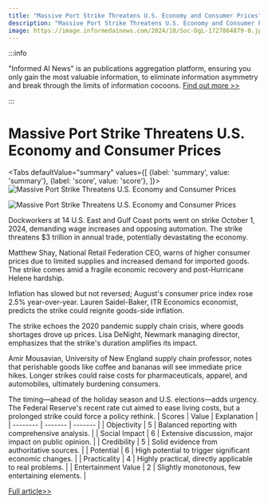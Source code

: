 ```yaml
---
title: "Massive Port Strike Threatens U.S. Economy and Consumer Prices"
description: "Massive Port Strike Threatens U.S. Economy and Consumer Prices"
image: https://image.informedainews.com/2024/10/Soc-DgL-1727864879-0.jpg
---
```



:::info

"Informed AI News" is an publications aggregation platform, ensuring you only gain the most valuable information, to eliminate information asymmetry and break through the limits of information cocoons.  [Find out more >>](/)

:::

# Massive Port Strike Threatens U.S. Economy and Consumer Prices


<Tabs
	defaultValue="summary"
	values={[
	{label: 'summary', value: 'summary'},
	{label: 'score', value: 'score'},
]}>
<TabItem value="summary">
<img
  src="https://image.informedainews.com/2024/10/Soc-DgL-1727864879-0.jpg"
  alt="Massive Port Strike Threatens U.S. Economy and Consumer Prices"
/>

<img
  src="https://image.informedainews.com/2024/10/Soc-L4Y-1727864879-1.jpg"
  alt="Massive Port Strike Threatens U.S. Economy and Consumer Prices"
/>



Dockworkers at 14 U.S. East and Gulf Coast ports went on strike October 1, 2024, demanding wage increases and opposing automation. The strike threatens $3 trillion in annual trade, potentially devastating the economy.

Matthew Shay, National Retail Federation CEO, warns of higher consumer prices due to limited supplies and increased demand for imported goods. The strike comes amid a fragile economic recovery and post-Hurricane Helene hardship.

Inflation has slowed but not reversed; August's consumer price index rose 2.5% year-over-year. Lauren Saidel-Baker, ITR Economics economist, predicts the strike could reignite goods-side inflation.

The strike echoes the 2020 pandemic supply chain crisis, where goods shortages drove up prices. Lisa DeNight, Newmark managing director, emphasizes that the strike's duration amplifies its impact.

Amir Mousavian, University of New England supply chain professor, notes that perishable goods like coffee and bananas will see immediate price hikes. Longer strikes could raise costs for pharmaceuticals, apparel, and automobiles, ultimately burdening consumers.

The timing—ahead of the holiday season and U.S. elections—adds urgency. The Federal Reserve's recent rate cut aimed to ease living costs, but a prolonged strike could force a policy rethink.
</TabItem>
<TabItem value="score">
	| Scores     | Value   | Explanation |
	| -------- | ------- | ------- |
	| Objectivity  | 5    | Balanced reporting with comprehensive analysis.    |
	| Social Impact | 6     | Extensive discussion, major impact on public opinion.    |
	| Credibility    | 5    | Solid evidence from authoritative sources.    |
	| Potential    | 6    | High potential to trigger significant economic changes.    |
	| Practicality    | 4    | Highly practical, directly applicable to real problems.    |
	| Entertainment Value    | 2    | Slightly monotonous, few entertaining elements.    |
</TabItem>
</Tabs>

[Full article>>](https://www.cnbc.com/2024/10/01/port-strike-could-have-devastating-consequences-for-consumers-experts.html)
